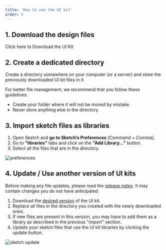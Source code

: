 ```yaml
---
title: 'How to use the UI kit'
order: 4
---
```


## 1. Download the design files

<DesignerKitLink>Click here to Download the UI Kit</DesignerKitLink>

## 2. Create a dedicated directory

Create a directory somewhere on your computer (or a server) and store the previously downloaded UI kit files in it.  

<Highlight theme="tips">

For better file management, we recommend that you follow these guidelines:

- Create your folder where it will not be moved by mistake.
- Never store anything else in the directory.

</Highlight>


## 3. Import sketch files as libraries

1. Open Sketch and **go to Sketch’s Preferences** _[Command + Comma]_.
2. Go to **"libraries"** tabs and click on the **"Add Library..."** button.
3. Select all the files that are in the directory.

<div style="max-width:350px;">

![preferences](1.Preferences-libraries.png)

</div>

## 4. Update / Use another version of UI kits


<Highlight theme="warning" title="be careful">

Before making any file updates, please read the [release notes](/Updates/Updates/). It may contain changes you do not have anticipated.

</Highlight>

1. Download the [desired version](https://github.com/adeo/design-system--design-files/releases) of the UI kit.
2. Replace all files in the directory you created with the newly downloaded ones.
3. If new files are present in this version, you may have to add them as a library as described in the previous "import" section.
4. Update your sketch files that use the UI kit libraries by clicking the update button.

![sketch update](library-update.jpg)
